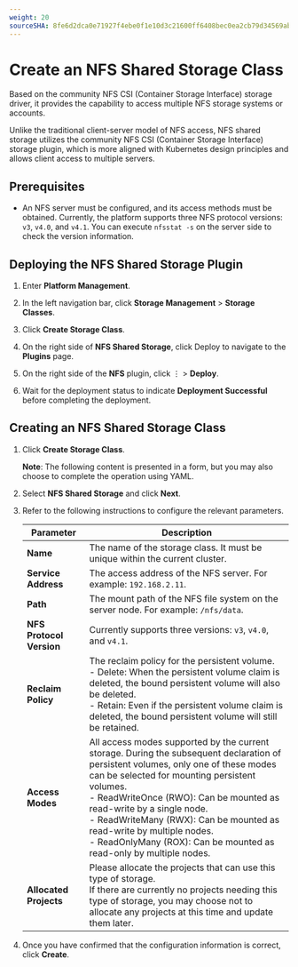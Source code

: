 ```yaml
---
weight: 20
sourceSHA: 8fe6d2dca0e71927f4ebe0f1e10d3c21600ff6408bec0ea2cb79d34569abef4f
---
```


# Create an NFS Shared Storage Class

Based on the community NFS CSI (Container Storage Interface) storage driver, it provides the capability to access multiple NFS storage systems or accounts.

Unlike the traditional client-server model of NFS access, NFS shared storage utilizes the community NFS CSI (Container Storage Interface) storage plugin, which is more aligned with Kubernetes design principles and allows client access to multiple servers.

## Prerequisites

- An NFS server must be configured, and its access methods must be obtained. Currently, the platform supports three NFS protocol versions: `v3`, `v4.0`, and `v4.1`. You can execute `nfsstat -s` on the server side to check the version information.

## Deploying the NFS Shared Storage Plugin

1. Enter **Platform Management**.

2. In the left navigation bar, click **Storage Management** > **Storage Classes**.

3. Click **Create Storage Class**.

4. On the right side of **NFS Shared Storage**, click Deploy to navigate to the **Plugins** page.

5. On the right side of the **NFS** plugin, click ⋮ > **Deploy**.

6. Wait for the deployment status to indicate **Deployment Successful** before completing the deployment.

## Creating an NFS Shared Storage Class

1. Click **Create Storage Class**.

   **Note**: The following content is presented in a form, but you may also choose to complete the operation using YAML.

2. Select **NFS Shared Storage** and click **Next**.

3. Refer to the following instructions to configure the relevant parameters.

   | Parameter           | Description                                                                                                                                                      |
   | ------------------ | ---------------------------------------------------------------------------------------------------------------------------------------------------------------- |
   | **Name**           | The name of the storage class. It must be unique within the current cluster.                                                                                   |
   | **Service Address** | The access address of the NFS server. For example: `192.168.2.11`.                                                                                            |
   | **Path**           | The mount path of the NFS file system on the server node. For example: `/nfs/data`.                                                                          |
   | **NFS Protocol Version** | Currently supports three versions: `v3`, `v4.0`, and `v4.1`.                                                                                                   |
   | **Reclaim Policy**  | The reclaim policy for the persistent volume.<br />- Delete: When the persistent volume claim is deleted, the bound persistent volume will also be deleted.<br />- Retain: Even if the persistent volume claim is deleted, the bound persistent volume will still be retained. |
   | **Access Modes**    | All access modes supported by the current storage. During the subsequent declaration of persistent volumes, only one of these modes can be selected for mounting persistent volumes.<br />- ReadWriteOnce (RWO): Can be mounted as read-write by a single node.<br />- ReadWriteMany (RWX): Can be mounted as read-write by multiple nodes.<br />- ReadOnlyMany (ROX): Can be mounted as read-only by multiple nodes. |
   | **Allocated Projects** | Please allocate the projects that can use this type of storage.<br />If there are currently no projects needing this type of storage, you may choose not to allocate any projects at this time and update them later. |

4. Once you have confirmed that the configuration information is correct, click **Create**.
